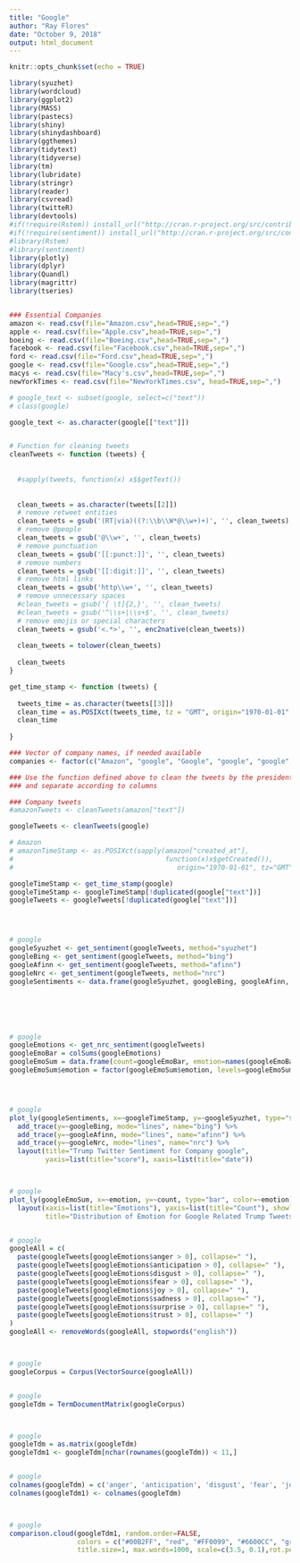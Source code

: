 ---
title: "Google"
author: "Ray Flores"
date: "October 9, 2018"
output: html_document
---

```{r setup, include=FALSE}
knitr::opts_chunk$set(echo = TRUE)

library(syuzhet)
library(wordcloud)
library(ggplot2)
library(MASS)
library(pastecs)
library(shiny)
library(shinydashboard)
library(ggthemes)
library(tidytext)
library(tidyverse)
library(tm)
library(lubridate)
library(stringr)
library(reader)
library(csvread)
library(twitteR)
library(devtools)
#if(!require(Rstem)) install_url("http://cran.r-project.org/src/contrib/Archive/Rstem/Rstem_0.4-1.tar.gz")
#if(!require(sentiment)) install_url("http://cran.r-project.org/src/contrib/Archive/sentiment/sentiment_0.2.tar.gz")
#library(Rstem)
#library(sentiment)
library(plotly)
library(dplyr)
library(Quandl)
library(magrittr)
library(tseries)


### Essential Companies
amazon <- read.csv(file="Amazon.csv",head=TRUE,sep=",")
apple <- read.csv(file="Apple.csv",head=TRUE,sep=",")
boeing <- read.csv(file="Boeing.csv",head=TRUE,sep=",")
facebook <- read.csv(file="Facebook.csv",head=TRUE,sep=",")
ford <- read.csv(file="Ford.csv",head=TRUE,sep=",")
google <- read.csv(file="Google.csv",head=TRUE,sep=",")
macys <- read.csv(file="Macy's.csv",head=TRUE,sep=",")
newYorkTimes <- read.csv(file="NewYorkTimes.csv", head=TRUE,sep=",")

# google_text <- subset(google, select=c("text"))
# class(google)

google_text <- as.character(google[["text"]])


# Function for cleaning tweets
cleanTweets <- function (tweets) {
  
  
  #sapply(tweets, function(x) x$$getText())
  
  
  clean_tweets = as.character(tweets[[2]])
  # remove retweet entities
  clean_tweets = gsub('(RT|via)((?:\\b\\W*@\\w+)+)', '', clean_tweets)
  # remove @people
  clean_tweets = gsub('@\\w+', '', clean_tweets)
  # remove punctuation
  clean_tweets = gsub('[[:punct:]]', '', clean_tweets)
  # remove numbers
  clean_tweets = gsub('[[:digit:]]', '', clean_tweets)
  # remove html links
  clean_tweets = gsub('http\\w+', '', clean_tweets)
  # remove unnecessary spaces
  #clean_tweets = gsub('[ \t]{2,}', '', clean_tweets)
  #clean_tweets = gsub('^\\s+|\\s+$', '', clean_tweets)
  # remove emojis or special characters
  clean_tweets = gsub('<.*>', '', enc2native(clean_tweets))
  
  clean_tweets = tolower(clean_tweets)
  
  clean_tweets
}

get_time_stamp <- function (tweets) {
  
  tweets_time = as.character(tweets[[3]])
  clean_time = as.POSIXct(tweets_time, tz = "GMT", origin="1970-01-01", format = "%D %k ")
  clean_time
  
}

### Vector of company names, if needed available
companies <- factor(c("Amazon", "google", "Google", "google", "google", "Ford"))

### Use the function defined above to clean the tweets by the president 
### and separate according to columns 

### Company tweets
#amazonTweets <- cleanTweets(amazon["text"])

googleTweets <- cleanTweets(google)

# Amazon
# amazonTimeStamp <- as.POSIXct(sapply(amazon["created_at"], 
#                                      function(x)x$getCreated()), 
#                                         origin="1970-01-01", tz="GMT")

googleTimeStamp <- get_time_stamp(google)
googleTimeStamp <- googleTimeStamp[!duplicated(google["text"])]
googleTweets <- googleTweets[!duplicated(google["text"])]




# google
googleSyuzhet <- get_sentiment(googleTweets, method="syuzhet")
googleBing <- get_sentiment(googleTweets, method="bing")
googleAfinn <- get_sentiment(googleTweets, method="afinn")
googleNrc <- get_sentiment(googleTweets, method="nrc")
googleSentiments <- data.frame(googleSyuzhet, googleBing, googleAfinn, googleNrc, googleTimeStamp)






# google
googleEmotions <- get_nrc_sentiment(googleTweets)
googleEmoBar = colSums(googleEmotions)
googleEmoSum = data.frame(count=googleEmoBar, emotion=names(googleEmoBar))
googleEmoSum$emotion = factor(googleEmoSum$emotion, levels=googleEmoSum$emotion[order(googleEmoSum$count, decreasing = TRUE)])




# google
plot_ly(googleSentiments, x=~googleTimeStamp, y=~googleSyuzhet, type="scatter", mode="jitter", name="syuzhet") %>%
  add_trace(y=~googleBing, mode="lines", name="bing") %>%
  add_trace(y=~googleAfinn, mode="lines", name="afinn") %>%
  add_trace(y=~googleNrc, mode="lines", name="nrc") %>%
  layout(title="Trump Twitter Sentiment for Company google",
         yaxis=list(title="score"), xaxis=list(title="date"))



# google
plot_ly(googleEmoSum, x=~emotion, y=~count, type="bar", color=~emotion) %>%
  layout(xaxis=list(title="Emotions"), yaxis=list(title="Count"), showlegend=FALSE,
         title="Distribution of Emotion for Google Related Trump Tweets")


# google
googleAll = c(
  paste(googleTweets[googleEmotions$anger > 0], collapse=" "),
  paste(googleTweets[googleEmotions$anticipation > 0], collapse=" "),
  paste(googleTweets[googleEmotions$disgust > 0], collapse=" "),
  paste(googleTweets[googleEmotions$fear > 0], collapse=" "),
  paste(googleTweets[googleEmotions$joy > 0], collapse=" "),
  paste(googleTweets[googleEmotions$sadness > 0], collapse=" "),
  paste(googleTweets[googleEmotions$surprise > 0], collapse=" "),
  paste(googleTweets[googleEmotions$trust > 0], collapse=" ")
)
googleAll <- removeWords(googleAll, stopwords("english"))



# google
googleCorpus = Corpus(VectorSource(googleAll))


# google
googleTdm = TermDocumentMatrix(googleCorpus)



# google
googleTdm = as.matrix(googleTdm)
googleTdm1 <- googleTdm[nchar(rownames(googleTdm)) < 11,]


# google
colnames(googleTdm) = c('anger', 'anticipation', 'disgust', 'fear', 'joy', 'sadness', 'surprise', 'trust')
colnames(googleTdm1) <- colnames(googleTdm)



# google
comparison.cloud(googleTdm1, random.order=FALSE,
                 colors = c("#00B2FF", "red", "#FF0099", "#6600CC", "green", "orange", "blue", "brown"),
                 title.size=1, max.words=1000, scale=c(3.5, 0.1),rot.per=0.4)


```